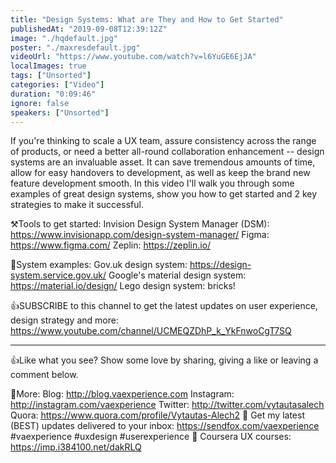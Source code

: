 ```yaml
---
title: "Design Systems: What are They and How to Get Started"
publishedAt: "2019-09-08T12:39:12Z"
image: "./hqdefault.jpg"
poster: "./maxresdefault.jpg"
videoUrl: "https://www.youtube.com/watch?v=l6YuGE6EjJA"
localImages: true
tags: ["Unsorted"]
categories: ["Video"]
duration: "0:09:46"
ignore: false
speakers: ["Unsorted"]
---
```


If you're thinking to scale a UX team, assure consistency across the range of products, or need a better all-round collaboration enhancement -- design systems are an invaluable asset. It can save tremendous amounts of time, allow for easy handovers to development, as well as keep the brand new feature development smooth. In this video I'll walk you through some examples of great design systems, show you how to get started and 2 key strategies to make it successful.

⚒️Tools to get started:
Invision Design System Manager (DSM): https://www.invisionapp.com/design-system-manager/
Figma: https://www.figma.com/
Zeplin: https://zeplin.io/

🔄System examples:
Gov.uk design system: https://design-system.service.gov.uk/
Google's material design system: https://material.io/design/
Lego design system: bricks!

👍SUBSCRIBE to this channel to get the latest updates on user experience, design strategy and more: https://www.youtube.com/channel/UCMEQZDhP_k_YkFnwoCgT7SQ

---

👍Like what you see? Show some love by sharing, giving a like or leaving a comment below.

👨More:
Blog: http://blog.vaexperience.com
Instagram: http://instagram.com/vaexperience
Twitter: http://twitter.com/vytautasalech
Quora: https://www.quora.com/profile/Vytautas-Alech2 📩 Get my latest (BEST) updates delivered to your inbox: https://sendfox.com/vaexperience
#vaexperience #uxdesign #userexperience 🎒 Coursera UX courses: https://imp.i384100.net/dakRLQ
